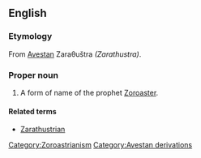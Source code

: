 ==English==
{{wikipedia}}

===Etymology===
From [[w:Avestan|Avestan]] Zaraθuštra ''(Zarathustra)''.

===Proper noun===
{{en-proper noun|-}}

# A form of name of the prophet [[Zoroaster]].

====Related terms====
*[[Zarathustrian]]

[[Category:Zoroastrianism]]
[[Category:Avestan derivations]]
